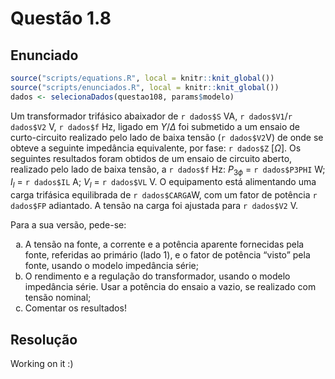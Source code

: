 <!-- Criado por Djonathan Quadras -->

# Questão 1.8 {-}

## Enunciado {-}

```r
source("scripts/equations.R", local = knitr::knit_global())
source("scripts/enunciados.R", local = knitr::knit_global())
dados <- selecionaDados(questao108, params$modelo)
```

Um transformador trifásico abaixador de `r dados$S` VA, `r dados$V1`/`r dados$V2` V, `r dados$f` Hz, ligado em $Y$/$\Delta$ foi submetido a um ensaio de curto-circuito realizado pelo lado de baixa tensão (`r dados$V2`V) de onde se obteve a seguinte impedância equivalente, por fase: `r dados$Z` [$\Omega$]. Os seguintes resultados foram obtidos de um ensaio de circuito aberto, realizado pelo lado de baixa tensão, a `r dados$f` Hz: $P_{3\phi}$ = `r dados$P3PHI` W; $I_l$ = `r dados$IL` A; $V_l$ = `r dados$VL` V. O equipamento está alimentando uma carga trifásica equilibrada de `r dados$CARGA`W, com um fator de potência `r dados$FP` adiantado. A tensão na carga foi ajustada para `r dados$V2` V.

Para a sua versão, pede-se:

a. A tensão na fonte, a corrente e a potência aparente fornecidas pela fonte, referidas ao primário (lado 1), e o fator de potência “visto” pela fonte, usando o modelo impedância série;
b. O rendimento e a regulação do transformador, usando o modelo impedância série. Usar a potência do ensaio a vazio, se realizado com tensão nominal;
c. Comentar os resultados!

## Resolução {-}

Working on it :)

